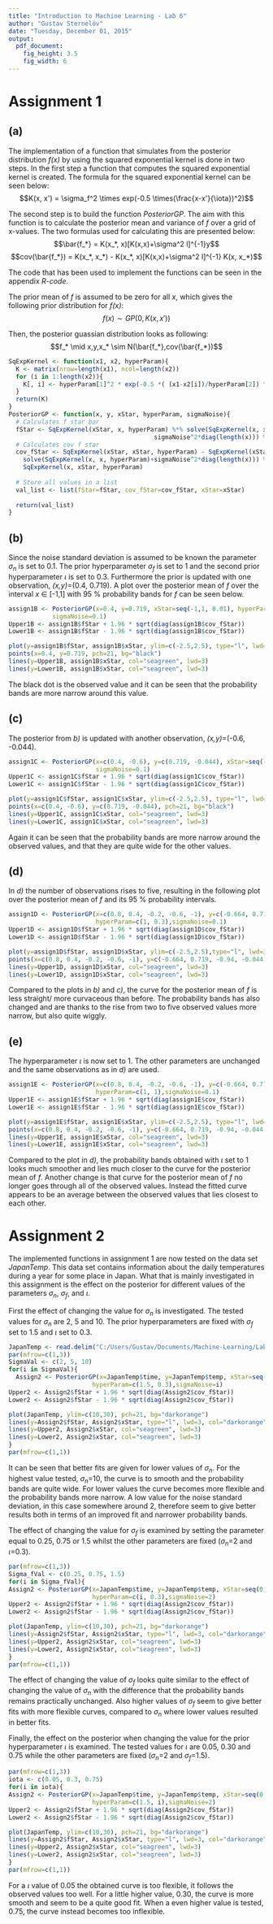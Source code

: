 ```yaml
---
title: "Introduction to Machine Learning - Lab 6"
author: "Gustav Sternelöv"
date: "Tuesday, December 01, 2015"
output:
  pdf_document:
    fig_height: 3.5
    fig_width: 6
---
```


# Assignment 1

## (a)
The implementation of a function that simulates from the posterior distribution *f(x)* by using the squared exponential kernel is done in two steps. In the first step a function that computes the squared exponential kernel is created. 
The formula for the squared exponential kernel can be seen below:  
$$K(x, x') = \sigma_f^2 \times exp(-0.5 \times(\frac{x-x'}{\iota})^2)$$

The second step is to build the function *PosteriorGP*. The aim with this function is to calculate the posterior mean and variance of *f* over a grid of x-values. The two formulas used for calculating this are presented below:  
$$\bar{f_*} = K(x_*, x)[K(x,x)+\sigma^2 l]^{-1}y$$
$$cov(\bar{f_*}) = K(x_*, x_*) - K(x_*, x)[K(x,x)+\sigma^2 l]^{-1} K(x, x_*)$$

The code that has been used to implement the functions can be seen in the appendix *R-code*.  

The prior mean of *f* is assumed to be zero for all *x*, which gives the following prior distribution for *f(x)*:
$$f(x) \sim GP(0, K(x, x'))$$  

Then, the posterior guassian distribution looks as following:  
$$f_* \mid x,y,x_* \sim N(\bar{f_*},cov(\bar{f_*})$$  

```r
SqExpKernel <- function(x1, x2, hyperParam){
  K <- matrix(nrow=length(x1), ncol=length(x2))
  for (i in 1:length(x2)){
    K[, i] <- hyperParam[1]^2 * exp(-0.5 *( (x1-x2[i])/hyperParam[2]) ^2)
  }
  return(K)
}
PosteriorGP <- function(x, y, xStar, hyperParam, sigmaNoise){
  # Calculates f star bar
  fStar <- SqExpKernel(xStar, x, hyperParam) %*% solve(SqExpKernel(x, x, hyperParam)+
                                        sigmaNoise^2*diag(length(x))) %*% y
  # Calculates cov f star
  cov_fStar <- SqExpKernel(xStar, xStar, hyperParam) - SqExpKernel(xStar, x, hyperParam)%*%
    solve(SqExpKernel(x, x, hyperParam)+sigmaNoise^2*diag(length(x))) %*%
    SqExpKernel(x, xStar, hyperParam)
  
  # Store all values in a list
  val_list <- list(fStar=fStar, cov_fStar=cov_fStar, xStar=xStar)
  
  return(val_list)
}
```
## (b)
Since the noise standard deviation is assumed to be known the parameter $\sigma_n$ is set to 0.1. The prior hyperparameter $\sigma_f$ is set to 1 and the second prior hyperparameter $\iota$ is set to 0.3. Furthermore the prior is updated with one observation, *(x,y)*=(0.4, 0.719). A plot over the posterior mean of *f* over the interval *x* $\in$ [-1,1] with 95 % probability bands for *f* can be seen below. 
```r
assign1B <- PosteriorGP(x=0.4, y=0.719, xStar=seq(-1,1, 0.01), hyperParam=c(1, 0.3),
            sigmaNoise=0.1)
Upper1B <- assign1B$fStar + 1.96 * sqrt(diag(assign1B$cov_fStar))
Lower1B <- assign1B$fStar - 1.96 * sqrt(diag(assign1B$cov_fStar))

plot(y=assign1B$fStar, assign1B$xStar, ylim=c(-2.5,2.5), type="l", lwd=3, col="darkorange")
points(x=0.4, y=0.719, pch=21, bg="black")
lines(y=Upper1B, assign1B$xStar, col="seagreen", lwd=3)
lines(y=Lower1B, assign1B$xStar, col="seagreen", lwd=3)
```
  
  The black dot is the observed value and it can be seen that the probability bands are more narrow around this value.

## (c)
The posterior from *b)* is updated with another observation, *(x,y)*=(-0.6, -0.044).  
```r
assign1C <- PosteriorGP(x=c(0.4, -0.6), y=c(0.719, -0.044), xStar=seq(-1,1, 0.01), hyperParam=c(1, 0.3),
                        sigmaNoise=0.1)
Upper1C <- assign1C$fStar + 1.96 * sqrt(diag(assign1C$cov_fStar))
Lower1C <- assign1C$fStar - 1.96 * sqrt(diag(assign1C$cov_fStar))

plot(y=assign1C$fStar, assign1C$xStar, ylim=c(-2.5,2.5), type="l", lwd=3, col="darkorange")
points(x=c(0.4, -0.6), y=c(0.719, -0.044), pch=21, bg="black")
lines(y=Upper1C, assign1C$xStar, col="seagreen", lwd=3)
lines(y=Lower1C, assign1C$xStar, col="seagreen", lwd=3)
```  
  
  Again it can be seen that the probability bands are more narrow around the observed values, and that they are quite wide for the other values. 

## (d) 
In *d)* the number of observations rises to five, resulting in the following plot over the posterior mean of *f* and its 95 % probability intervals.  
```r
assign1D <- PosteriorGP(x=c(0.8, 0.4, -0.2, -0.6, -1), y=c(-0.664, 0.719, -0.94, -0.044, 0.768), xStar=seq(-1,1, 0.01),
                        hyperParam=c(1, 0.3),sigmaNoise=0.1)
Upper1D <- assign1D$fStar + 1.96 * sqrt(diag(assign1D$cov_fStar))
Lower1D <- assign1D$fStar - 1.96 * sqrt(diag(assign1D$cov_fStar))

plot(y=assign1D$fStar, assign1D$xStar, ylim=c(-2.5,2.5),type="l", lwd=3, col="darkorange")
points(x=c(0.8, 0.4, -0.2, -0.6, -1), y=c(-0.664, 0.719, -0.94, -0.044, 0.768), pch=21, bg="black")
lines(y=Upper1D, assign1D$xStar, col="seagreen", lwd=3)
lines(y=Lower1D, assign1D$xStar, col="seagreen", lwd=3)
```
  
Compared to the plots in *b)* and *c)*, the curve for the posterior mean of *f* is less straight/ more curvaceous than before. The probability bands has also changed and are thanks to the rise from two to five observed values more narrow, but also quite wiggly.
  
## (e)
The hyperparameter $\iota$ is now set to 1. The other parameters are unchanged and the same observations as in *d)* are used.  
```r
assign1E <- PosteriorGP(x=c(0.8, 0.4, -0.2, -0.6, -1), y=c(-0.664, 0.719, -0.94, -0.044, 0.768), xStar=seq(-1,1, 0.01),
                        hyperParam=c(1, 1),sigmaNoise=0.1)
Upper1E <- assign1E$fStar + 1.96 * sqrt(diag(assign1E$cov_fStar))
Lower1E <- assign1E$fStar - 1.96 * sqrt(diag(assign1E$cov_fStar))

plot(y=assign1E$fStar, assign1E$xStar, ylim=c(-2.5,2.5), type="l", lwd=3, col="darkorange")
points(x=c(0.8, 0.4, -0.2, -0.6, -1), y=c(-0.664, 0.719, -0.94, -0.044, 0.768), pch=21, bg="black")
lines(y=Upper1E, assign1E$xStar, col="seagreen", lwd=3)
lines(y=Lower1E, assign1E$xStar, col="seagreen", lwd=3)
```
  
  Compared to the plot in *d)*, the probability bands obtained with $\iota$ set to 1 looks much smoother and lies much closer to the curve for the posterior mean of *f*. Another change is that curve for the posterior mean of *f* no longer goes through all of the observed values. Instead the fitted curve appears to be an average between the observed values that lies closest to each other.   
  
# Assignment 2
The implemented functions in assignment 1 are now tested on the data set *JapanTemp*. This data set contains information about the daily temperatures during a year for some place in Japan. What that is mainly investigated in this assignment is the effect on the posterior for different values of the parameters $\sigma_n$, $\sigma_f$, and $\iota$.  

First the effect of changing the value for $\sigma_n$ is investigated. The tested values for $\sigma_n$ are 2, 5 and 10. The prior hyperparameters are fixed with $\sigma_f$ set to 1.5 and $\iota$ set to 0.3.  
```r
JapanTemp <- read.delim("C:/Users/Gustav/Documents/Machine-Learning/Lab 6/JapanTemp.dat", sep="", header = TRUE)
par(mfrow=c(1,3))
SigmaVal <- c(2, 5, 10)
for(i in SigmaVal){
  Assign2 <- PosteriorGP(x=JapanTemp$time, y=JapanTemp$temp, xStar=seq(0,1, 0.01),
                       hyperParam=c(1.5, 0.3),sigmaNoise=i)
Upper2 <- Assign2$fStar + 1.96 * sqrt(diag(Assign2$cov_fStar))
Lower2 <- Assign2$fStar - 1.96 * sqrt(diag(Assign2$cov_fStar))

plot(JapanTemp, ylim=c(10,30), pch=21, bg="darkorange")
lines(y=Assign2$fStar, Assign2$xStar, type="l", lwd=3, col="darkorange")
lines(y=Upper2, Assign2$xStar, col="seagreen", lwd=3)
lines(y=Lower2, Assign2$xStar, col="seagreen", lwd=3)
}
par(mfrow=c(1,1))
```
It can be seen that better fits are given for lower values of $\sigma_n$. For the highest value tested, $\sigma_n$=10, the curve is to smooth and the probability bands are quite wide. For lower values the curve becomes more flexible and the probability bands more narrow. A low value for the noise standard deviation, in this case somewhere around 2, therefore seem to give better results both in terms of an improved fit and narrower probability bands.  
  
  The effect of changing the value for $\sigma_f$ is examined by setting the parameter equal to 0.25, 0.75 or 1.5 whilst the other parameters are fixed ($\sigma_n$=2 and $\iota$=0.3). 

```r
par(mfrow=c(1,3))
Sigma_fVal <- c(0.25, 0.75, 1.5)
for(i in Sigma_fVal){
Assign2 <- PosteriorGP(x=JapanTemp$time, y=JapanTemp$temp, xStar=seq(0,1, 0.01),
                       hyperParam=c(i, 0.3),sigmaNoise=2)
Upper2 <- Assign2$fStar + 1.96 * sqrt(diag(Assign2$cov_fStar))
Lower2 <- Assign2$fStar - 1.96 * sqrt(diag(Assign2$cov_fStar))

plot(JapanTemp, ylim=c(10,30), pch=21, bg="darkorange")
lines(y=Assign2$fStar, Assign2$xStar, type="l", lwd=3, col="darkorange")
lines(y=Upper2, Assign2$xStar, col="seagreen", lwd=3)
lines(y=Lower2, Assign2$xStar, col="seagreen", lwd=3)
}
par(mfrow=c(1,1))
```
The effect of changing the value of $\sigma_f$ looks quite similar to the effect of changing the value of $\sigma_n$ with the difference that the probability bands remains practically unchanged. Also higher values of $\sigma_f$ seem to give better fits with more flexible curves, compared to $\sigma_n$ where lower values resulted in better fits. 

Finally, the effect on the posterior when changing the value for the prior hyperparameter $\iota$ is examined. The tested values for $\iota$ are 0.05, 0.30 and 0.75 while the other parameters are fixed ($\sigma_n$=2 and $\sigma_f$=1.5).  

```r
par(mfrow=c(1,3))
iota <- c(0.05, 0.3, 0.75)
for(i in iota){
Assign2 <- PosteriorGP(x=JapanTemp$time, y=JapanTemp$temp, xStar=seq(0,1, 0.01),
                       hyperParam=c(1.5, i),sigmaNoise=2)
Upper2 <- Assign2$fStar + 1.96 * sqrt(diag(Assign2$cov_fStar))
Lower2 <- Assign2$fStar - 1.96 * sqrt(diag(Assign2$cov_fStar))

plot(JapanTemp, ylim=c(10,30), pch=21, bg="darkorange")
lines(y=Assign2$fStar, Assign2$xStar, type="l", lwd=3, col="darkorange")
lines(y=Upper2, Assign2$xStar, col="seagreen", lwd=3)
lines(y=Lower2, Assign2$xStar, col="seagreen", lwd=3)
}
par(mfrow=c(1,1))
```
For a $\iota$ value of 0.05 the obtained curve is too flexible, it follows the observed values too well. For a little higher value, 0.30, the curve is more smooth and seem to be a quite good fit. When a even higher value is tested, 0.75, the curve instead becomes too inflexible.  

